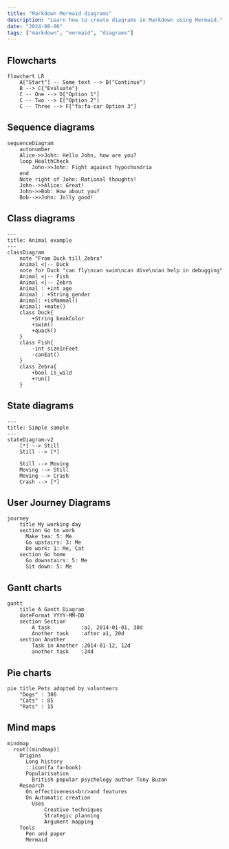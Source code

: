 ```yaml
---
title: "Markdown Mermaid diagrams"
description: "Learn how to create diagrams in Markdown using Mermaid."
date: "2024-08-06"
tags: ["markdown", "mermaid", "diagrams"]
---
```


## Flowcharts

```mermaid
flowchart LR
    A["Start"] -- Some text --> B("Continue")
    B --> C{"Evaluate"}
    C -- One --> D["Option 1"]
    C -- Two --> E["Option 2"]
    C -- Three --> F["fa:fa-car Option 3"]
```

## Sequence diagrams

```mermaid
sequenceDiagram
    autonumber
    Alice->>John: Hello John, how are you?
    loop HealthCheck
        John->>John: Fight against hypochondria
    end
    Note right of John: Rational thoughts!
    John-->>Alice: Great!
    John->>Bob: How about you?
    Bob-->>John: Jolly good!
```

## Class diagrams

```mermaid
---
title: Animal example
---
classDiagram
    note "From Duck till Zebra"
    Animal <|-- Duck
    note for Duck "can fly\ncan swim\ncan dive\ncan help in debugging"
    Animal <|-- Fish
    Animal <|-- Zebra
    Animal : +int age
    Animal : +String gender
    Animal: +isMammal()
    Animal: +mate()
    class Duck{
        +String beakColor
        +swim()
        +quack()
    }
    class Fish{
        -int sizeInFeet
        -canEat()
    }
    class Zebra{
        +bool is_wild
        +run()
    }
```

## State diagrams

```mermaid
---
title: Simple sample
---
stateDiagram-v2
    [*] --> Still
    Still --> [*]

    Still --> Moving
    Moving --> Still
    Moving --> Crash
    Crash --> [*]
```

## User Journey Diagrams

```mermaid
journey
    title My working day
    section Go to work
      Make tea: 5: Me
      Go upstairs: 3: Me
      Do work: 1: Me, Cat
    section Go home
      Go downstairs: 5: Me
      Sit down: 5: Me
```

## Gantt charts

```mermaid
gantt
    title A Gantt Diagram
    dateFormat YYYY-MM-DD
    section Section
        A task          :a1, 2014-01-01, 30d
        Another task    :after a1, 20d
    section Another
        Task in Another :2014-01-12, 12d
        another task    :24d
```

## Pie charts

```mermaid
pie title Pets adopted by volunteers
    "Dogs" : 386
    "Cats" : 85
    "Rats" : 15
```

## Mind maps

```mermaid
mindmap
  root((mindmap))
    Origins
      Long history
      ::icon(fa fa-book)
      Popularisation
        British popular psychology author Tony Buzan
    Research
      On effectiveness<br/>and features
      On Automatic creation
        Uses
            Creative techniques
            Strategic planning
            Argument mapping
    Tools
      Pen and paper
      Mermaid
```
